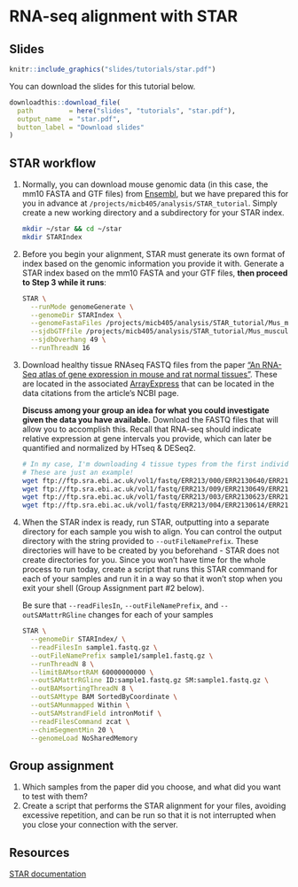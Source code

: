 # RNA-seq alignment with STAR 

## Slides {-}

```r
knitr::include_graphics("slides/tutorials/star.pdf")
```

You can download the slides for this tutorial below.

```r
downloadthis::download_file(
  path         = here("slides", "tutorials", "star.pdf"),
  output_name  = "star.pdf",
  button_label = "Download slides"
)
```

## STAR workflow

1. Normally, you can download mouse genomic data (in this case, the mm10 FASTA and GTF files) from [Ensembl](https://ftp.ensembl.org/pub/release-84/), but we have prepared this for you in advance at `/projects/micb405/analysis/STAR_tutorial`. Simply create a new working directory and a subdirectory for your STAR index.

    ```bash
    mkdir ~/star && cd ~/star
    mkdir STARIndex
    ```

2. Before you begin your alignment, STAR must generate its own format of index based on the genomic information you provide it with. Generate a STAR index based on the mm10 FASTA and your GTF files, **then proceed to Step 3 while it runs**:

    ```bash
    STAR \
      --runMode genomeGenerate \
      --genomeDir STARIndex \
      --genomeFastaFiles /projects/micb405/analysis/STAR_tutorial/Mus_musculus.GRCm38.dna.primary_assembly.fa \
      --sjdbGTFfile /projects/micb405/analysis/STAR_tutorial/Mus_musculus.GRCm38.84.gtf \
      --sjdbOverhang 49 \
      --runThreadN 16
    ```

3. Download healthy tissue RNAseq FASTQ files from the paper ["An RNA-Seq atlas of gene expression in mouse and rat normal tissues"](https://www.nature.com/articles/sdata2017185). These are located in the associated [ArrayExpress](https://www.ebi.ac.uk/arrayexpress/experiments/E-MTAB-6081/samples/) that can be located in the data citations from the article's NCBI page.

    **Discuss among your group an idea for what you could investigate given the data you have available.** Download the FASTQ files that will allow you to accomplish this. Recall that RNA-seq should indicate relative expression at gene intervals you provide, which can later be quantified and normalized by HTseq & DESeq2.

    ```bash
    # In my case, I'm downloading 4 tissue types from the first individual mouse in order to observe differential gene expression in these areas.
    # These are just an example! 
    wget ftp://ftp.sra.ebi.ac.uk/vol1/fastq/ERR213/000/ERR2130640/ERR2130640.fastq.gz
    wget ftp://ftp.sra.ebi.ac.uk/vol1/fastq/ERR213/009/ERR2130649/ERR2130649.fastq.gz
    wget ftp://ftp.sra.ebi.ac.uk/vol1/fastq/ERR213/003/ERR2130623/ERR2130623.fastq.gz
    wget ftp://ftp.sra.ebi.ac.uk/vol1/fastq/ERR213/004/ERR2130614/ERR2130614.fastq.gz
    ```

4. When the STAR index is ready, run STAR, outputting into a separate directory for each sample you wish to align. You can control the output directory with the string provided to `--outFileNamePrefix`. These directories will have to be created by you beforehand - STAR does not create directories for you. Since you won't have time for the whole process to run today, create a script that runs this STAR command for each of your samples and run it in a way so that it won't stop when you exit your shell (Group Assignment part #2 below).

    Be sure that `--readFilesIn`, `--outFileNamePrefix`, and `--outSAMattrRGline` changes for each of your samples

    ```bash
    STAR \
      --genomeDir STARIndex/ \
      --readFilesIn sample1.fastq.gz \
      --outFileNamePrefix sample1/sample1.fastq.gz \
      --runThreadN 8 \
      --limitBAMsortRAM 60000000000 \
      --outSAMattrRGline ID:sample1.fastq.gz SM:sample1.fastq.gz \
      --outBAMsortingThreadN 8 \
      --outSAMtype BAM SortedByCoordinate \
      --outSAMunmapped Within \
      --outSAMstrandField intronMotif \
      --readFilesCommand zcat \
      --chimSegmentMin 20 \
      --genomeLoad NoSharedMemory
    ```

## Group assignment

1. Which samples from the paper did you choose, and what did you want to test with them?
2. Create a script that performs the STAR alignment for your files, avoiding excessive repetition, and can be run so that it is not interrupted when you close your connection with the server.

## Resources

[STAR documentation](https://github.com/alexdobin/STAR/blob/master/doc/STARmanual.pdf)
